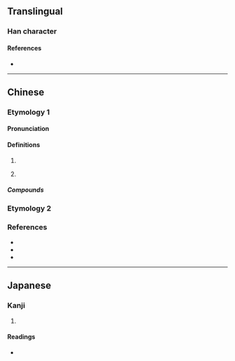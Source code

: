 {{character info}}
==Translingual==

===Han character===
{{Han char|rn=75|rad=木|as=18|sn=22|four=43947|canj=DTCE|ids=⿰木叢}}

====References====
* {{Han ref|kx=0563.180|dkj=15925|dj=0951.310|hdz=21323.070|uh=6B09|ud=27401|bh=F6E6|bd=63206}}

----

==Chinese==

===Etymology 1===
{{zh-forms}}

====Pronunciation====
{{zh-pron
|m=cōng
|c=cung3
|h=pfs=chhùng
|mn=châng
|mn-t=zang5
|cat=mn:cls
}}

====Definitions====
{{zh-hanzi}}

# {{rfdef|zh}} <!--classical definition-->
# {{lb|zh|Min Nan}} {{zh-classifier|flowers, trees, etc.}}

=====Compounds=====
{{zh-der|肉欉|母欉|木瓜欉|菁仔欉|青欉|樹欉|一欉香|海欉仔|花欉|芎蕉欉|健欉|果子欉|老欉|棉仔欉|死欉|失欉|茶欉|竹欉|倒欉|大欉|大欉樹}}

===Etymology 2===
{{zh-see|叢|v}}

===References===
* {{R:twedu|C05598}}
* {{R:yue:Hanzi}}
* {{R:nan:thcwdq}}

----

==Japanese==

===Kanji===
{{ja-kanji|grade=|rs=木18}}

# {{rfdef|ja|sort=木18}}

====Readings====
* {{ja-readings|on=そう,す|kun=しげる}}